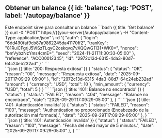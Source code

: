 
## Obtener un balance {{ id: 'balance', tag: 'POST', label: '/autopay/balance' }}

<Row>
    <Col>
        Este endpoint sirve para consultar un balance
        <ApiReader
            path="/autopay/balance"
            method="POST"
            api={props.refs}
        />
    </Col>
    <Col sticky={true}>
                <CodeGroup title="Solicitud" tag="POST" label="/autopay/balance">
                    ```bash {{ title: 'Get balance' }}
                    curl -X "POST" https://{{your-server}/autopay/balance \
                    -H "Content-Type: application/json" \
                    -d '{
                        "auth": {
                            "login": "6dd490faf9cb87a9862245da41170ff2",
                            "tranKey": "81RuiCFgrjJ5VlSzTLqyC2cekqvq7vXQQwG1131+WK0=",
                            "nonce": "bmVybzNzYms4cmE=",
                            "seed": "2024-11-21T11:30:33-05:00"
                        },
                        "reference": "ACC00012345",
                        "id": "2972c13d-6315-4da3-80d7-64c24eb232ad"
                    }
                    '
                    ```
                </CodeGroup>
            </Col>
</Row>

<Row>
    <Col>
        <ApiReader
            path="/autopay/balance"
            method="POST"
            type="response"
            api={props.refs}
        />
    </Col>
    <Col sticky>
        <br />
        <CodeGroup title="Respuesta">
            ```json {{ title: '200: Respuesta exitosa' }}
            {
              "status": {
                 "status": "OK",
                 "reason": "00",
                 "message": "Respuesta exitosa",
                 "date": "2025-09-29T17:09:29-05:00"
              },
              "id": "2972c13d-6315-4da3-80d7-64c24eb232ad"
              "amount": {
               "currency": "USD",
               "total": 10
              },
              "min_amount": {
                "currency": "USD",
                "total": 5
              }
            }
            ```
            ```json {{ title: '401: Balance no encontrado' }}
            {
              "status": {
                 "status": "FAILED",
                 "reason": "404",
                 "message": "Balance no encontrado",
                 "date": "2025-09-29T17:09:29-05:00"
              },
            }
            ```
            ```json {{ title: '401: Autenticación invalida' }}
            {
              "status": {
                 "status": "FAILED",
                 "reason": "100",
                 "message": "Authentication no proporcionado (Encabezado de la autorización mal formada).",
                 "date": "2025-09-29T17:09:29-05:00"
              },
            }
            ```
            ```json {{ title: '401: Autenticación invalida' }}
            {
              "status": {
                 "status": "FAILED",
                 "reason": "103",
                 "message": "Fecha del seed mayor de 5 minutos.",
                 "date": "2025-09-29T17:09:29-05:00"
              },
            }
            ```
        </CodeGroup>
    </Col>
</Row>
